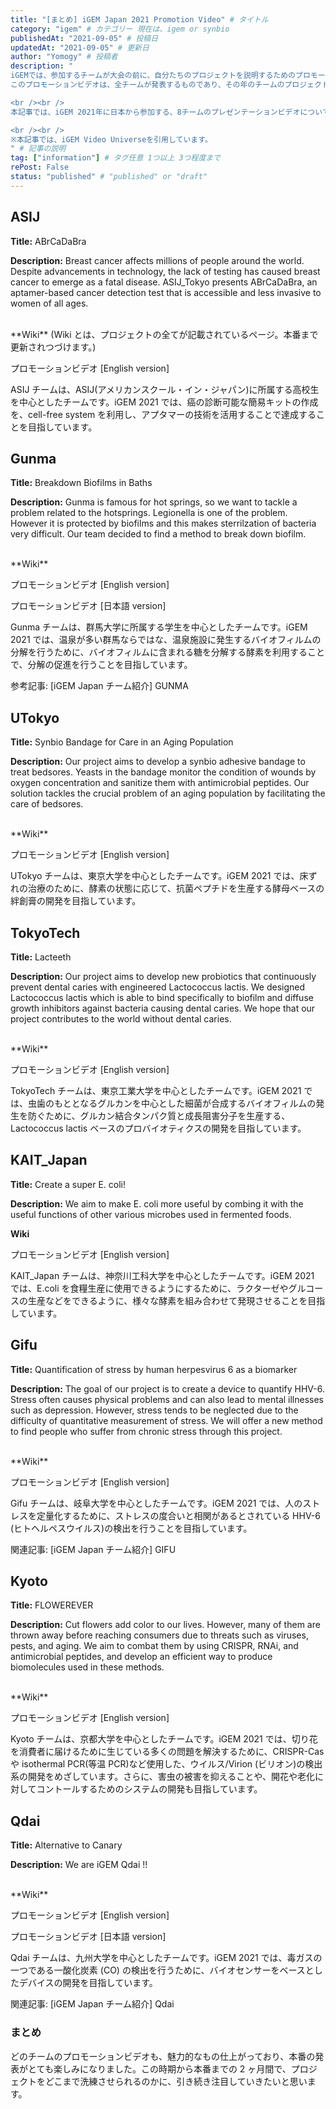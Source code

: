 ```yaml
---
title: "[まとめ] iGEM Japan 2021 Promotion Video" # タイトル
category: "igem" # カテゴリー 現在は、igem or synbio
publishedAt: "2021-09-05" # 投稿日
updatedAt: "2021-09-05" # 更新日
author: "Yomogy" # 投稿者
description: "
iGEMでは、参加するチームが大会の前に、自分たちのプロジェクトを説明するためのプロモーションビデオ(2分程度)の発表があります。
このプロモーションビデオは、全チームが発表するものであり、その年のチームのプロジェクトの概要が掴めるようになっています。

<br /><br />
本記事では、iGEM 2021年に日本から参加する、8チームのプレゼンテーションビデオについて、紹介していきたいと思います。

<br /><br />
※本記事では、iGEM Video Universeを引用しています。
" # 記事の説明
tag: ["information"] # タグ任意 1つ以上 3つ程度まで
rePost: False
status: "published" # "published" or "draft"
---
```


## ASIJ

**Title:** ABrCaDaBra

**Description:** Breast cancer affects millions of people around the world. Despite advancements in technology, the lack of testing has caused breast cancer to emerge as a fatal disease. ASIJ_Tokyo presents ABrCaDaBra, an aptamer-based cancer detection test that is accessible and less invasive to women of all ages.

<br />
**Wiki** (Wiki とは、プロジェクトの全てが記載されているページ。本番まで更新されつづけます。)

プロモーションビデオ [English version]

<IframeCard
  src="[https://video.igem.org/videos/embed/54bf16dc-c146-4158-95ef-74c352f666c3](https://video.igem.org/videos/embed/54bf16dc-c146-4158-95ef-74c352f666c3)"
  title="ASIJ_Tokyo: ABrCaDaBra (2021) - Project Promotion [English]"
/>

ASIJ チームは、ASIJ(アメリカンスクール・イン・ジャパン)に所属する高校生を中心としたチームです。iGEM 2021 では、癌の診断可能な簡易キットの作成を、cell-free system を利用し、アプタマーの技術を活用することで達成することを目指しています。

## Gunma

**Title:** Breakdown Biofilms in Baths

**Description:** Gunma is famous for hot springs, so we want to tackle a problem related to the hotsprings. Legionella is one of the problem. However it is protected by biofilms and this makes sterrilzation of bacteria very difficult. Our team decided to find a method to break down biofilm.

<br />
**Wiki**

プロモーションビデオ [English version]

<IframeCard
  src="[https://video.igem.org/videos/embed/10c281b4-3cd7-4613-aa28-ca4eefa3b599](https://video.igem.org/videos/embed/10c281b4-3cd7-4613-aa28-ca4eefa3b599)"
  title="Gunma: Breakdown Biofilms in Baths (2021) - Project Promotion [English]"
/>

プロモーションビデオ [日本語 version]

<IframeCard
  src="[https://video.igem.org/videos/embed/70bf782c-f9d6-46c1-b0bf-81a016302f2e](https://video.igem.org/videos/embed/70bf782c-f9d6-46c1-b0bf-81a016302f2e)"
  title="Gunma: Breakdown Biofilms in Baths (2021) - Project Promotion [Japanese]"
/>

Gunma チームは、群馬大学に所属する学生を中心としたチームです。iGEM 2021 では、温泉が多い群馬ならではな、温泉施設に発生するバイオフィルムの分解を行うために、バイオフィルムに含まれる糖を分解する酵素を利用することで、分解の促進を行うことを目指しています。

参考記事: [iGEM Japan チーム紹介] GUNMA

## UTokyo

**Title:** Synbio Bandage for Care in an Aging Population

**Description:** Our project aims to develop a synbio adhesive bandage to treat bedsores. Yeasts in the bandage monitor the condition of wounds by oxygen concentration and sanitize them with antimicrobial peptides. Our solution tackles the crucial problem of an aging population by facilitating the care of bedsores.

<br />
**Wiki**

プロモーションビデオ [English version]

<IframeCard
  src="[https://video.igem.org/videos/embed/7fc5c61d-14fc-4680-855f-fc2922007e46](https://video.igem.org/videos/embed/7fc5c61d-14fc-4680-855f-fc2922007e46)"
  title="UTokyo: Synbio Bandage for Care in an Aging Population (2021) - Project Promotion [English]"
/>

UTokyo チームは、東京大学を中心としたチームです。iGEM 2021 では、床ずれの治療のために、酵素の状態に応じて、抗菌ペプチドを生産する酵母ベースの絆創膏の開発を目指しています。

## TokyoTech

**Title:** Lacteeth

**Description:** Our project aims to develop new probiotics that continuously prevent dental caries with engineered Lactococcus lactis. We designed Lactococcus lactis which is able to bind specifically to biofilm and diffuse growth inhibitors against bacteria causing dental caries. We hope that our project contributes to the world without dental caries.

<br />
**Wiki**

プロモーションビデオ [English version]

<IframeCard
  src="[https://video.igem.org/videos/embed/6d0b899b-4335-4598-b36b-fe64ecea9d8c](https://video.igem.org/videos/embed/6d0b899b-4335-4598-b36b-fe64ecea9d8c)"
  title="TokyoTech: Lacteeth (2021) - Project Promotion [English]"
/>

TokyoTech チームは、東京工業大学を中心としたチームです。iGEM 2021 では、虫歯のもととなるグルカンを中心とした細菌が合成するバイオフィルムの発生を防ぐために、グルカン結合タンパク質と成長阻害分子を生産する、Lactococcus lactis ベースのプロバイオティクスの開発を目指しています。

## KAIT_Japan

**Title:** Create a super E. coli!

**Description:** We aim to make E. coli more useful by combing it with the useful functions of other various microbes used in fermented foods.

**Wiki**

プロモーションビデオ [English version]

<IframeCard
  src="[https://video.igem.org/videos/embed/e4d34aa0-a245-4be1-8312-6ff401a9f959](https://video.igem.org/videos/embed/e4d34aa0-a245-4be1-8312-6ff401a9f959)"
  title="KAIT_Japan: Create a super E. coli! (2021) - Project Promotion [English]"
/>

KAIT_Japan チームは、神奈川工科大学を中心としたチームです。iGEM 2021 では、E.coli を食糧生産に使用できるようにするために、ラクターゼやグルコースの生産などをできるように、様々な酵素を組み合わせて発現させることを目指しています。

## Gifu

**Title:** Quantification of stress by human herpesvirus 6 as a biomarker

**Description:** The goal of our project is to create a device to quantify HHV-6. Stress often causes physical problems and can also lead to mental illnesses such as depression. However, stress tends to be neglected due to the difficulty of quantitative measurement of stress. We will offer a new method to find people who suffer from chronic stress through this project.

<br />
**Wiki**

プロモーションビデオ [English version]

<IframeCard
  src="[https://video.igem.org/videos/embed/55f0babe-088b-49cb-9102-ad7a1b5065b2](https://video.igem.org/videos/embed/55f0babe-088b-49cb-9102-ad7a1b5065b2)"
  title="Gifu: Quantification of stress by human herpesvirus 6 as a biomarker (2021) - Project Promotion [English]"
/>

Gifu チームは、岐阜大学を中心としたチームです。iGEM 2021 では、人のストレスを定量化するために、ストレスの度合いと相関があるとされている HHV-6 (ヒトヘルペスウイルス)の検出を行うことを目指しています。

関連記事: [iGEM Japan チーム紹介] GIFU

## Kyoto

**Title:** FLOWEREVER

**Description:** Cut flowers add color to our lives. However, many of them are thrown away before reaching consumers due to threats such as viruses, pests, and aging. We aim to combat them by using CRISPR, RNAi, and antimicrobial peptides, and develop an efficient way to produce biomolecules used in these methods.

<br />
**Wiki**

プロモーションビデオ [English version]

<IframeCard
  src="[https://video.igem.org/videos/embed/38c71c79-d6fd-4213-bff5-ffe923ba5339](https://video.igem.org/videos/embed/38c71c79-d6fd-4213-bff5-ffe923ba5339)"
  title="Kyoto: FLOWEREVER (2021) - Project Promotion [English]"
/>

Kyoto チームは、京都大学を中心としたチームです。iGEM 2021 では、切り花を消費者に届けるために生じている多くの問題を解決するために、CRISPR-Cas や isothermal PCR(等温 PCR)など使用した、ウイルス/Virion (ビリオン)の検出系の開発をめざしています。さらに、害虫の被害を抑えることや、開花や老化に対してコントールするためのシステムの開発も目指しています。

## Qdai

**Title:** Alternative to Canary

**Description:** We are iGEM Qdai !!

<br />
**Wiki**

プロモーションビデオ [English version]

<IframeCard
  src="[https://video.igem.org/videos/embed/7facc2cf-9032-4599-94e7-d5665fa82045](https://video.igem.org/videos/embed/7facc2cf-9032-4599-94e7-d5665fa82045)"
  title="Qdai: Alternative to Canary (2021) - Project Promotion [English]"
/>

プロモーションビデオ [日本語 version]

<IframeCard
  src="[https://video.igem.org/videos/embed/966dfb8b-5c8f-4ce9-9004-a9ce9d081dcf](https://video.igem.org/videos/embed/966dfb8b-5c8f-4ce9-9004-a9ce9d081dcf)"
  title="Qdai: Alternative to Canary (2021) - Project Promotion [Japanese]"
/>

Qdai チームは、九州大学を中心としたチームです。iGEM 2021 では、毒ガスの一つである一酸化炭素 (CO) の検出を行うために、バイオセンサーをベースとしたデバイスの開発を目指しています。

関連記事: [iGEM Japan チーム紹介] Qdai

### まとめ

どのチームのプロモーションビデオも、魅力的なもの仕上がっており、本番の発表がとても楽しみになりました。この時期から本番までの 2 ヶ月間で、プロジェクトをどこまで洗練させられるのかに、引き続き注目していきたいと思います。
